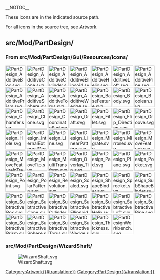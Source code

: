__NOTOC__
<languages/>

These icons are in the indicated source path.

For all icons in the source tree, see [[Artwork|Artwork]].

== src/Mod/PartDesign/ ==

=== From src/Mod/PartDesign/Gui/Resources/icons/ ===

[[File:PartDesign_AdditiveBox.svg|64px]]
[[File:PartDesign_AdditiveCone.svg|64px]]
[[File:PartDesign_AdditiveCylinder.svg|64px]]
[[File:PartDesign_AdditiveEllipsoid.svg|64px]]
[[File:PartDesign_AdditiveHelix.svg|64px]]
[[File:PartDesign_AdditiveLoft.svg|64px]]
[[File:PartDesign_AdditivePipe.svg|64px]]
[[File:PartDesign_AdditivePrism.svg|64px]]
[[File:PartDesign_AdditiveSphere.svg|64px]]
[[File:PartDesign_AdditiveTorus.svg|64px]]
[[File:PartDesign_AdditiveWedge.svg|64px]]
[[File:PartDesign_BaseFeature.svg|64px]]
[[File:PartDesign_Body.svg|64px]]
[[File:PartDesign_Boolean.svg|64px]]
[[File:PartDesign_Chamfer.svg|64px]]
[[File:PartDesign_Clone.svg|64px]]
[[File:PartDesign_CoordinateSystem.svg|64px]]
[[File:PartDesign_Draft.svg|64px]]
[[File:PartDesign_Fillet.svg|64px]]
[[File:PartDesign_Flip_Direction.svg|64px]]
[[File:PartDesign_Groove.svg|64px]]
[[File:PartDesign_Hole.svg|64px]]
[[File:PartDesign_InternalExternalGear.svg|64px]]
[[File:PartDesign_Line.svg|64px]]
[[File:PartDesign_LinearPattern.svg|64px]]
[[File:PartDesign_Migrate.svg|64px]]
[[File:PartDesign_Mirrored.svg|64px]]
[[File:PartDesign_MoveFeature.svg|64px]]
[[File:PartDesign_MoveFeatureInTree.svg|64px]]
[[File:PartDesign_MoveTip.svg|64px]]
[[File:PartDesign_MultiTransform.svg|64px]]
[[File:PartDesign_Overlay_Tip.svg|64px]]
[[File:PartDesign_Pad.svg|64px]]
[[File:PartDesign_Plane.svg|64px]]
[[File:PartDesign_Pocket.svg|64px]]
[[File:PartDesign_Point.svg|64px]]
[[File:PartDesign_PolarPattern.svg|64px]]
[[File:PartDesign_Revolution.svg|64px]]
[[File:PartDesign_Scaled.svg|64px]]
[[File:PartDesign_ShapeBinder.svg|64px]]
[[File:PartDesign_Sprocket.svg|64px]]
[[File:PartDesign_SubShapeBinder.svg|64px]]
[[File:PartDesign_SubtractiveBox.svg|64px]]
[[File:PartDesign_SubtractiveCone.svg|64px]]
[[File:PartDesign_SubtractiveCylinder.svg|64px]]
[[File:PartDesign_SubtractiveEllipsoid.svg|64px]]
[[File:PartDesign_SubtractiveHelix.svg|64px]]
[[File:PartDesign_SubtractiveLoft.svg|64px]]
[[File:PartDesign_SubtractivePipe.svg|64px]]
[[File:PartDesign_SubtractivePrism.svg|64px]]
[[File:PartDesign_SubtractiveSphere.svg|64px]]
[[File:PartDesign_SubtractiveTorus.svg|64px]]
[[File:PartDesign_SubtractiveWedge.svg|64px]]
[[File:PartDesign_Thickness.svg|64px]]
[[File:PartDesignWorkbench.svg|64px]]

=== src/Mod/PartDesign/WizardShaft/ ===

[[Image:WizardShaft.svg]]


[[Category:Artwork{{#translation:}}]]
<noinclude>[[Category:PartDesign{{#translation:}}]]</noinclude> <!-- we don't want this transcluded -->